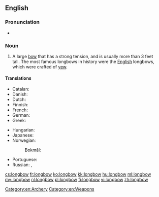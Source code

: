 ==English==
{{wikipedia}}

===Pronunciation===
* {{a|UK}} {{IPA|/ˈlɒŋbəʊ/|lang=en}}

===Noun===
{{en-noun}}

# A large [[bow]] that has a strong tension, and is usually more than 3 feet tall.  The most famous longbows in history were the [[English]] longbows, which were crafted of [[yew]].

====Translations====
{{trans-top|large bow}}
* Catalan: {{t|ca|arc llarg|m}}
* Danish: {{t|da|langbue|c}}
* Dutch: {{t|nl|langboog|m}}
* Finnish: {{t+|fi|pitkäjousi}}
* French: {{t|fr|arc long anglais|m}}
* German: {{t|de|langbogen|m}}
* Greek: {{t+|el|τόξο|n}}
{{trans-mid}}
* Hungarian: {{t|hu|hosszúíj}}
* Japanese: {{t+|ja|弓|tr=ゆみ, yumi|sc=Jpan}}
* Norwegian:
*: Bokmål: {{t|nb|langbue|m}}
* Portuguese: {{t|pt|arco longo|m}}
* Russian: {{t|ru|большо́й лук|m|sc=Cyrl}}, {{t+|ru|лук|m|sc=Cyrl}}
{{trans-bottom}}

[[Category:en:Archery]]
[[Category:en:Weapons]]

[[cs:longbow]]
[[fr:longbow]]
[[ko:longbow]]
[[kk:longbow]]
[[hu:longbow]]
[[ml:longbow]]
[[my:longbow]]
[[nl:longbow]]
[[pl:longbow]]
[[fi:longbow]]
[[vi:longbow]]
[[zh:longbow]]